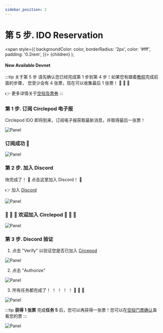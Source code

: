 ```yaml
---
sidebar_position: 2
---
```


# 第 5 步. IDO Reservation

  <span
    style={{
      backgroundColor: color,
      borderRadius: '2px',
      color: '#fff',
      padding: '0.2rem',
    }}>
    {children}
  </span>
);

#### New Available <Highlight color="#25c2a0">Devnet</Highlight>

:::tip 关于第 5 步
请先确认您已经完成第 1 步到第 4 步！如果您有跟着[教程](/docs/community-event/archived-event/circlepod-promoter/intro)完成前面的步骤， 
您至少会有 4 张票，现在可以收集最后 1 张票！ 🚀 🚀 🚀

👉 更多详情关于[空投及票券](/docs/community-event/archived-event/airdrop-event/intro)
:::

### 第 1 步. 订阅 Circlepod 电子报

Circlepod IDO 即将到来，订阅电子报获取最新消息，并取得最后一张票！

![Panel](/img/event/discord/input-email.png)

### 订阅成功 🙌

![Panel](/img/event/discord/subscribe-success.png)

### 第 2 步. 加入 Discord

快完成了！ 🎉 点击这里加入 Discord！ 🎉

👉 加入 [Discord](https://discord.com/invite/D2pNA2e6Dw)

![Panel](/img/event/discord/join-discord.png)

### 🎉 🎉 🎉 欢迎加入 **Circlepod** 🎉 🎉 🎉
![Panel](/img/event/discord/continue-to-dashboard.png)

### 第 3 步. Discord 验证

1. 点击 "Verify" 以验证您是否已加入 [Circepod](https://discord.com/invite/D2pNA2e6Dw)

![Panel](/img/event/discord/verify.png)

2. 点击 "Authorize"

![Panel](/img/event/discord/auth.png)

3. 所有任务都完成了！ ！ ！ ！ ！ 🎉 🎉 🎉

![Panel](/img/event/discord/all-success.png)

:::tip **获得 1 张票** 
完成**任务 5** 后，您可以再获得一张票！您可以在[空投门票确认](https://docs.circlepod.app/docs/community-event/archived-event/airdrop-event/check-ticket)查看您的票
:::

![Panel](/img/event/discord/check-ido.png)